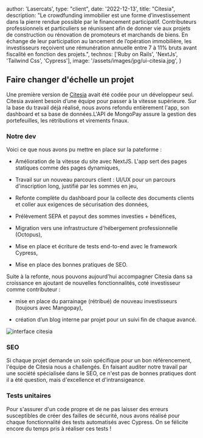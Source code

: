 
  author: 'Lasercats',
  type: "client",
  date: '2022-12-13',
  title: "Citesia",
  description:
    "Le crowdfunding immobilier est une forme d’investissement dans la pierre rendue possible par le financement participatif. Contributeurs professionnels et particuliers se réunissent afin de donner vie aux projets de construction ou rénovation de promoteurs et marchands de biens. En échange de leur participation au lancement de l’opération immobilière, les investisseurs reçoivent une rémunération annuelle entre 7 à 11% bruts avant fiscalité en fonction des projets.",
  technos: ['Ruby on Rails', 'NextJs', 'Tailwind Css', 'Cypress'],
  image: '/assets/images/jpg/ui-citesia.jpg',
}


## Faire changer d'échelle un projet

Une première version de [Citesia](https://citesia.fr) avait été codée pour un développeur seul. Citesia avaient besoin d’une équipe pour passer à la vitesse supérieure. Sur la base du travail déjà réalisé, nous avons refondu entièrement l'app, son dashboard et sa base de données.L'API de MongoPay assure la gestion des portefeuilles, les rétributions et virements finaux.

### Notre dev
Voici ce que nous avons pu mettre en place sur la pateforme :
- Amélioration de la vitesse du site avec NextJS. L'app sert des pages statiques comme des pages dynamiques,

- Travail sur un nouveau parcours client : UI/UX pour un parcours d'inscription long, justifié par les sommes en jeu,

- Refonte complète du dashboard pour la collecte des documents clients et coller aux exigences de sécurisation des données,

- Prélèvement SEPA et payout des sommes investies + bénéfices,

- Migration vers une infrastructure d'hébergement professionnelle (Octopus),

- Mise en place et écriture de tests end-to-end avec le framework Cypress,

- Mise en place des bonnes pratiques de SEO.

Suite à la refonte, nous pouvons aujourd'hui accompagner Citesia dans sa croissance en ajoutant de nouvelles fonctionnalités, coté investisseur comme contributeur :

- mise en place du parrainage (rétribué) de nouveau investisseurs (toujours avec Mangopay),

- création d’un blog interne par projet pour un suivi fin de chaque avancé.

<img src="/assets/images/jpg/ui-citesia.jpg" width={1200} height={800} alt="interface citesia" />

### SEO

Si chaque projet demande un soin spécifique pour un bon référencement, l'équipe de Citesia nous a challengés. En faisant auditer notre travail par une société spécialisée dans le SEO, ce n'est pas de bonnes pratiques dont il a été question, mais d'excellence et d'intransigeance.

### Tests unitaires

Pour s'assurer d'un code propre et de ne pas laisser des erreurs susceptibles de créer des failles de sécurité, nous avons réalisé pour chaque fonctionnalité des tests automatisés avec Cypress. On se félicite encore du temps pris à réaliser ces tests !